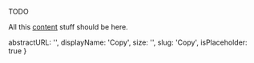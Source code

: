 TODO

All this [content](https://transferwise.atlassian.net/wiki/spaces/DS/pages/859702074/Copy) stuff should be here.

  abstractURL: '',
  displayName: 'Copy',
  size: '',
  slug: 'Copy',
  isPlaceholder: true
}
